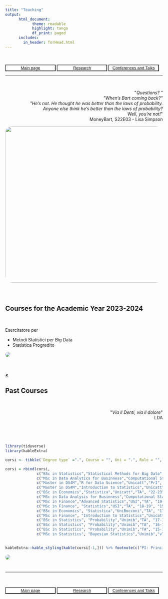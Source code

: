 ```yaml
---
title: "Teaching"
output: 
      html_document:
            theme: readable
            highlight: tango
            df_print: paged
      includes:
        in_header: forHead.html
---
```



<br>
<br>
<button type="button" name="button" class="btn" style="background-color:white;color:blue;width: 32%;">[Main page](/index)</button>
<button type="button" name="button" class="btn" style="background-color:white;color:blue;width: 32%;">[Research](/Rmarkdowns/Research)</button>
<button type="button" name="button" class="btn" style="background-color:white;color:blue;width: 32%;">[Conferences and Talks](/Rmarkdowns/ConferencesAndTalks)</button>
</button>
<br>

***

<br>

<div style="text-align: right"> <p>&quot;<em>Questions? &quot; <br>&quot;When's Bart coming back?&quot;<br> &quot;He's not. He thought he was better than the laws of probability. <br>Anyone else think he's better than the laws of probability? <br>Well, you're not!</em>&quot; <br>MoneyBart, S22E03 - Lisa Simpson</p>
</div>
<div style="text-align: right"><img style ="border-radius: 20px;
  " src="images/smvs.jpg?raw=true" width="600" height="500"/>
</div>

<br>


# {.tabset .tabset-fade}


## Courses for the Academic Year 2023-2024

<br>

Esercitatore per 

* Metodi Statistici per Big Data
* Statistica Progredito

<div class="article-header">
  <img style = "border-radius: 50px;
  " src="images/PD_square.jpg" class="article-banner" itemprop="image">
</div>


   
<br>     
[**<**](/index)
 

## Past Courses

<br>

<div style="text-align: right"> <p>&quot;<em>Via il Denti, via il dolore</em>&quot; <br>LDA</p>
</div>

<br>

<br>

```r
library(tidyverse)
library(kableExtra)
```

```r
corsi <- tibble(`Degree type` =".", Course = "", Uni = ".", Role = "",`  Year` = ".", Hours = ".", Lang. = ".")

corsi = rbind(corsi,
              c("BSc in Statistics","Statistical Methods for Big Data","UniPD","TA", "23-24", "24", "Ita"),
              c("MSc in Data Analytics for Businness","Computational Statistics","Unicatt","PrI + TA", "22-23", "80", "Eng"),
              c("Master in DS4M","R for Data Science","Unicatt","PrI", "22-23", "7", "Eng"),
              c("Master in DS4M","Introduction to Statistics","Unicatt","PrI", "22-23", "14", "Eng"),
              c("BSc in Economics","Statistica","Unicatt","TA", "22-23", "24", "Ita"),
              c("MSc in Data Analysis for Businness","Computational Statistics","Unicatt","TA", "21-22", "20", "Eng"),
              c("MSc in Finance","Advanced Statistics","USI","TA", "19-20", "15", "Eng"),
              c("MSc in Finance", "Statistics","USI","TA", "18-19", "15", "Eng"),
              c("BSc in Economics", "Statistica","UniBocconi","TA", "17-18", "24", "Ita"),
              c("MSc in Finance", "Introduction to Statistics","Unicatt","PrI", "17-18", "15", "Eng"),
              c("BSc in Statistics", "Probability","Unimib","TA", "17-18", "34", "Ita"),
              c("BSc in Statistics", "Probability","Unimib","TA", "16-17", "34", "Ita"),
              c("BSc in Statistics", "Probability","Unimib","TA", "15-16", "34", "Ita"),
              c("MSc in Statistics", "Bayesian Statistics","Unimib","vTA", "16-17", "8", "Ita"))
             

kableExtra::kable_styling(kable(corsi[-1,])) %>% footnote(c("PI: Principal Instructor  -  TA: Teaching Assistant  -  vTA: volounteer Teaching Assistant"))
```

<div class="article-header">
  <img style = "border-radius: 50px;
  " src="images/santambrogio.jpg" class="article-banner" itemprop="image">
</div>


<!--
1. [Apr 19 – Jul 20] Lab instructor (20h), MSc course in **Computational Statistics** (Eng)  
@ *Università Cattolica del Sacro Cuore, Milan*  

1. [Sep 19 – Jan 20] Teaching Assistant, MSc course in **Advanced Statistics** (Eng)  
@ *USI - Universtà della Svizzera italiana*  

1. [Sep 18 – Jan 19] Teaching Assistant, MSc course in **Statistics** (Eng)  
@ *USI - Universtà della Svizzera italiana, Lugano*  

1. [Sep 17 – Jun 18] Teaching Assistant, BSc course in **Statistics** (Eng)  
@ *Bocconi University, Milan*  

1. [Sep 17] Principal Instructor, MSc precourse in **Statistics** (15h, Eng)  
@ *Università Cattolica del Sacro Cuore, Milan*  

1. [Nov 15 – Jan 21] Teaching Assistant and Academic Tutor, BSc course in **Probability** (Ita)  
@ *University of Milano-Bicocca*, Author of the course notes  

1. [Oct 16 – Dec 17] Volunteer Academic Tutor, MSc course in **Bayesian Statistics** (Ita)  
@  *University of Milano-Bicocca*
-->

# 

---
   
<br>
<br>
<button type="button" name="button" class="btn" style="background-color:white;color:blue;width: 32%;">[Main page](/index)</button>
<button type="button" name="button" class="btn" style="background-color:white;color:blue;width: 32%;">[Research](/Rmarkdowns/Research)</button>
<button type="button" name="button" class="btn" style="background-color:white;color:blue;width: 32%;">[Conferences and Talks](/Rmarkdowns/ConferencesAndTalks)</button>
</button>
<br>
<br>
